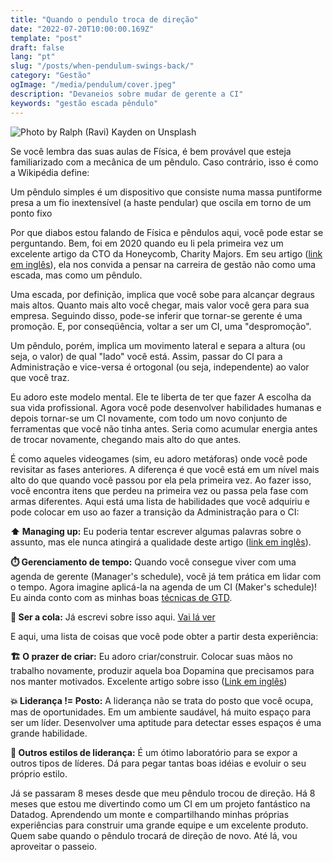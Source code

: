 ```yaml
---
title: "Quando o pendulo troca de direção"
date: "2022-07-20T10:00:00.169Z"
template: "post"
draft: false
lang: "pt"
slug: "/posts/when-pendulum-swings-back/"
category: "Gestão"
ogImage: "/media/pendulum/cover.jpeg"
description: "Devaneios sobre mudar de gerente a CI"
keywords: "gestão escada pêndulo"
---
```


![Photo by Ralph (Ravi) Kayden on Unsplash](/media/pendulum/cover.jpeg)

 Se você lembra das suas aulas de Física, é bem provável que esteja familiarizado com a mecânica de um pêndulo. Caso contrário, isso é como a Wikipédia define:

 <Quote>
 Um pêndulo simples é um dispositivo que consiste numa massa puntiforme presa a um fio inextensível (a haste pendular) que oscila em torno de um ponto fixo
 </Quote>

 Por que diabos estou falando de Física e pêndulos aqui, você pode estar se perguntando. Bem, foi em 2020 quando eu li pela primeira vez um excelente artigo da CTO da Honeycomb, Charity Majors. Em seu artigo ([link em inglês](https://charity.wtf/2019/01/04/engineering-management-the-pendulum-or-the-ladder/)), ela nos convida a pensar na carreira de gestão não como uma escada, mas como um pêndulo.

 Uma escada, por definição, implica que você sobe para alcançar degraus mais altos. Quanto mais alto você chegar, mais valor você gera para sua empresa. Seguindo disso, pode-se inferir que tornar-se gerente é uma promoção. E, por conseqüência, voltar a ser um CI, uma "despromoção".

 Um pêndulo, porém, implica um movimento lateral e separa a altura (ou seja, o valor) de qual "lado" você está. Assim, passar do CI para a Administração e vice-versa é ortogonal (ou seja, independente) ao valor que você traz.

 Eu adoro este modelo mental. Ele te liberta de ter que fazer A escolha da sua vida profissional. Agora você pode desenvolver habilidades humanas e depois tornar-se um CI novamente, com todo um novo conjunto de ferramentas que você não tinha antes. Seria como acumular energia antes de trocar novamente, chegando mais alto do que antes.

 É como aqueles videogames (sim, eu adoro metáforas) onde você pode revisitar as fases anteriores. A diferença é que você está em um nível mais alto do que quando você passou por ela pela primeira vez. Ao fazer isso, você encontra itens que perdeu na primeira vez ou passa pela fase com armas diferentes. Aqui está uma lista de habilidades que você adquiriu e pode colocar em uso ao fazer a transição da Administração para o CI:

 **:arrow_up: Managing up:** Eu poderia tentar escrever algumas palavras sobre o assunto, mas ele nunca atingirá a qualidade deste artigo ([link em inglês](https://www.cultureamp.com/blog/managing-up-importance#:~:text=Managing%20up%20is%20about%20using,day%2Dto%2Dday%20job)).

 **:stopwatch: Gerenciamento de tempo:** Quando você consegue viver com uma agenda de gerente (Manager's schedule), você já tem prática em lidar com o tempo. Agora imagine aplicá-la na agenda de um CI (Maker's schedule)! Eu ainda conto com as minhas boas [técnicas de GTD](/pt/posts/gerenciamento-tempo).

 **:paperclip: Ser a cola:** Já escrevi sobre isso aqui. [Vai lá ver](/pt/posts/ser-cola-expandir-seu-grafico/)

 E aqui, uma lista de coisas que você pode obter a partir desta experiência:

 **:building_construction: O prazer de criar:** Eu adoro criar/construir. Colocar suas mãos no trabalho novamente, produzir aquela boa Dopamina que precisamos para nos manter motivados. Excelente artigo sobre isso ([Link em inglês](http://blog.idonethis.com/the-science-of-motivation-your-brain-on-dopamine))

 **:collision: Liderança != Posto:** A liderança não se trata do posto que você ocupa, mas de oportunidades. Em um ambiente saudável, há muito espaço para ser um líder. Desenvolver uma aptitude para detectar esses espaços é uma grande habilidade.

 **:brain: Outros estilos de liderança:** É um ótimo laboratório para se expor a outros tipos de líderes. Dá para pegar tantas boas idéias e evoluir o seu próprio estilo.

 Já se passaram 8 meses desde que meu pêndulo trocou de direção. Há 8 meses que estou me divertindo como um CI em um projeto fantástico na Datadog. Aprendendo um monte e compartilhando minhas próprias experiências para construir uma grande equipe e um excelente produto. Quem sabe quando o pêndulo trocará de direção de novo. Até lá, vou aproveitar o passeio.